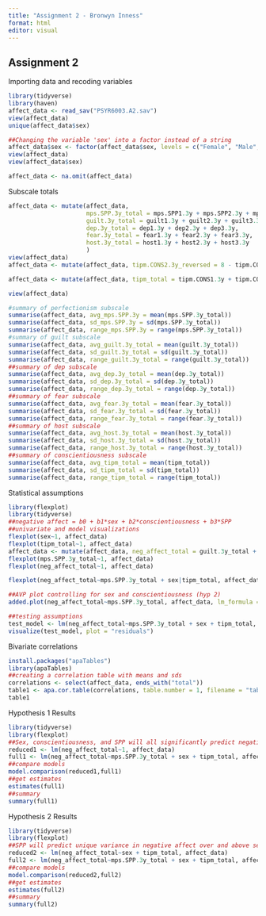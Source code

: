 ```yaml
---
title: "Assignment 2 - Bronwyn Inness"
format: html
editor: visual
---
```


## Assignment 2

Importing data and recoding variables

```r
library(tidyverse)
library(haven)
affect_data <- read_sav("PSYR6003.A2.sav")
view(affect_data)
unique(affect_data$sex)

##Changing the variable 'sex' into a factor instead of a string
affect_data$sex <- factor(affect_data$sex, levels = c("Female", "Male", "Other (specify)"), labels = c(0, 1, 2))
view(affect_data)
view(affect_data$sex)

affect_data <- na.omit(affect_data)

```

Subscale totals

```r
affect_data <- mutate(affect_data, 
                      mps.SPP.3y_total = mps.SPP1.3y + mps.SPP2.3y + mps.SPP3.3y + mps.SPP4.3y + mps.SPP5.3y,
                      guilt.3y_total = guilt1.3y + guilt2.3y + guilt3.3y,
                      dep.3y_total = dep1.3y + dep2.3y + dep3.3y,
                      fear.3y_total = fear1.3y + fear2.3y + fear3.3y,
                      host.3y_total = host1.3y + host2.3y + host3.3y
                      )
view(affect_data)
affect_data <- mutate(affect_data, tipm.CONS2.3y_reversed = 8 - tipm.CONS2.3y)

affect_data <- mutate(affect_data, tipm_total = tipm.CONS1.3y + tipm.CONS2.3y_reversed)

view(affect_data)

#summary of perfectionism subscale
summarise(affect_data, avg_mps.SPP.3y = mean(mps.SPP.3y_total))
summarise(affect_data, sd_mps.SPP.3y = sd(mps.SPP.3y_total))
summarise(affect_data, range_mps.SPP.3y = range(mps.SPP.3y_total))
#summary of guilt subscale
summarise(affect_data, avg_guilt.3y_total = mean(guilt.3y_total))
summarise(affect_data, sd_guilt.3y_total = sd(guilt.3y_total))
summarise(affect_data, range_guilt.3y_total = range(guilt.3y_total))
##summary of dep subscale
summarise(affect_data, avg_dep.3y_total = mean(dep.3y_total))
summarise(affect_data, sd_dep.3y_total = sd(dep.3y_total))
summarise(affect_data, range_dep.3y_total = range(dep.3y_total))
##summary of fear subscale
summarise(affect_data, avg_fear.3y_total = mean(fear.3y_total))
summarise(affect_data, sd_fear.3y_total = sd(fear.3y_total))
summarise(affect_data, range_fear.3y_total = range(fear.3y_total))
##summary of host subscale
summarise(affect_data, avg_host.3y_total = mean(host.3y_total))
summarise(affect_data, sd_host.3y_total = sd(host.3y_total))
summarise(affect_data, range_host.3y_total = range(host.3y_total))
##summary of conscientiousness subscale
summarise(affect_data, avg_tipm_total = mean(tipm_total))
summarise(affect_data, sd_tipm_total = sd(tipm_total))
summarise(affect_data, range_tipm_total = range(tipm_total))
```

Statistical assumptions

```r
library(flexplot)
library(tidyverse)
##negative affect = b0 + b1*sex + b2*conscientiousness + b3*SPP
##univariate and model visualizations
flexplot(sex~1, affect_data)
flexplot(tipm_total~1, affect_data)
affect_data <- mutate(affect_data, neg_affect_total = guilt.3y_total + dep.3y_total + fear.3y_total + host.3y_total)
flexplot(mps.SPP.3y_total~1, affect_data)
flexplot(neg_affect_total~1, affect_data)

flexplot(neg_affect_total~mps.SPP.3y_total + sex|tipm_total, affect_data, method = "lm") ##CONFUSADO

##AVP plot controlling for sex and conscientiousness (hyp 2)
added.plot(neg_affect_total~mps.SPP.3y_total, affect_data, lm_formula = neg_affect_total~sex + tipm_total)

##testing assumptions
test_model <- lm(neg_affect_total~mps.SPP.3y_total + sex + tipm_total, affect_data)
visualize(test_model, plot = "residuals")
```

Bivariate correlations

```r
install.packages("apaTables")
library(apaTables)
##creating a correlation table with means and sds
correlations <- select(affect_data, ends_with("total"))
table1 <- apa.cor.table(correlations, table.number = 1, filename = "table1.doc")
table1
```

Hypothesis 1 Results

```r
library(tidyverse)
library(flexplot)
##Sex, conscientiousness, and SPP will all significantly predict negative affect, in the manner described above.
reduced1 <- lm(neg_affect_total~1, affect_data)
full1 <- lm(neg_affect_total~mps.SPP.3y_total + sex + tipm_total, affect_data)
##compare models
model.comparison(reduced1,full1)
##get estimates
estimates(full1)
##summary
summary(full1)
```

Hypothesis 2 Results

```r
library(tidyverse)
library(flexplot)
##SPP will predict unique variance in negative affect over and above sex and conscientiousness in a meaningful way.
reduced2 <- lm(neg_affect_total~sex + tipm_total, affect_data)
full2 <- lm(neg_affect_total~mps.SPP.3y_total + sex + tipm_total, affect_data) ##how is this different than full1????
##compare models
model.comparison(reduced2,full2)
##get estimates
estimates(full2)
##summary
summary(full2)
```
